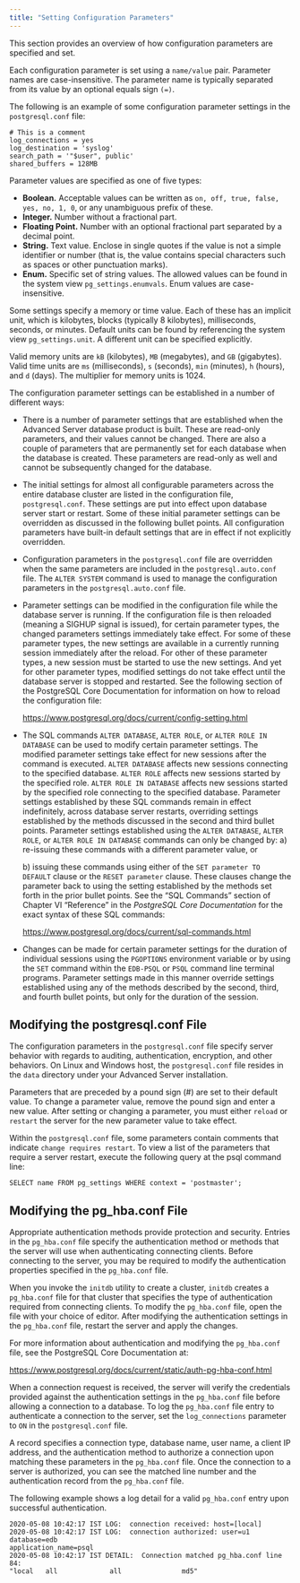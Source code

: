 ```yaml
---
title: "Setting Configuration Parameters"
---
```


<div id="setting_new_parameters" class="registered_link"></div>

<div id="setting_configuration_parameters" class="registered_link"></div>

This section provides an overview of how configuration parameters are specified and set.

Each configuration parameter is set using a `name/value` pair. Parameter names are case-insensitive. The parameter name is typically separated from its value by an optional equals sign `(=)`.

The following is an example of some configuration parameter settings in the `postgresql.conf` file:

```text
# This is a comment
log_connections = yes
log_destination = 'syslog'
search_path = '"$user", public'
shared_buffers = 128MB
```

Parameter values are specified as one of five types:

-   **Boolean.** Acceptable values can be written as `on, off, true, false, yes, no, 1, 0`, or any unambiguous prefix of these.
-   **Integer.** Number without a fractional part.
-   **Floating Point.** Number with an optional fractional part separated by a decimal point.
-   **String.** Text value. Enclose in single quotes if the value is not a simple identifier or number (that is, the value contains special characters such as spaces or other punctuation marks).
-   **Enum.** Specific set of string values. The allowed values can be found in the system view `pg_settings.enumvals`. Enum values are case-insensitive.

Some settings specify a memory or time value. Each of these has an implicit unit, which is kilobytes, blocks (typically 8 kilobytes), milliseconds, seconds, or minutes. Default units can be found by referencing the system view `pg_settings.unit`. A different unit can be specified explicitly.

Valid memory units are `kB` (kilobytes), `MB` (megabytes), and `GB` (gigabytes). Valid time units are `ms` (milliseconds), `s` (seconds), `min` (minutes), `h` (hours), and `d` (days). The multiplier for memory units is 1024.

The configuration parameter settings can be established in a number of different ways:

-   There is a number of parameter settings that are established when the Advanced Server database product is built. These are read-only parameters, and their values cannot be changed. There are also a couple of parameters that are permanently set for each database when the database is created. These parameters are read-only as well and cannot be subsequently changed for the database.

-   The initial settings for almost all configurable parameters across the entire database cluster are listed in the configuration file, `postgresql.conf`. These settings are put into effect upon database server start or restart. Some of these initial parameter settings can be overridden as discussed in the following bullet points. All configuration parameters have built-in default settings that are in effect if not explicitly overridden.

-   Configuration parameters in the `postgresql.conf` file are overridden when the same parameters are included in the `postgresql.auto.conf` file. The `ALTER SYSTEM` command is used to manage the configuration parameters in the `postgresql.auto.conf` file.

-   Parameter settings can be modified in the configuration file while the database server is running. If the configuration file is then reloaded (meaning a SIGHUP signal is issued), for certain parameter types, the changed parameters settings immediately take effect. For some of these parameter types, the new settings are available in a currently running session immediately after the reload. For other of these parameter types, a new session must be started to use the new settings. And yet for other parameter types, modified settings do not take effect until the database server is stopped and restarted. See the following section of the PostgreSQL Core Documentation for information on how to reload the configuration file:

    <https://www.postgresql.org/docs/current/config-setting.html>

-   The SQL commands `ALTER DATABASE`, `ALTER ROLE`, or `ALTER ROLE IN DATABASE` can be used to modify certain parameter settings. The modified parameter settings take effect for new sessions after the command is executed. `ALTER DATABASE` affects new sessions connecting to the specified database. `ALTER ROLE` affects new sessions started by the specified role. `ALTER ROLE IN DATABASE` affects new sessions started by the specified role connecting to the specified database. Parameter settings established by these SQL commands remain in effect indefinitely, across database server restarts, overriding settings established by the methods discussed in the second and third bullet points. Parameter settings established using the `ALTER DATABASE`, `ALTER ROLE`, or `ALTER ROLE IN DATABASE` commands can only be changed by: a) re-issuing these commands with a different parameter value, or

    b) issuing these commands using either of the `SET parameter TO DEFAULT` clause or the `RESET parameter` clause. These clauses change the parameter back to using the setting established by the methods set forth in the prior bullet points. See the “SQL Commands” section of Chapter VI “Reference” in the *PostgreSQL Core Documentation* for the exact syntax of these SQL commands:

    <https://www.postgresql.org/docs/current/sql-commands.html>

-   Changes can be made for certain parameter settings for the duration of individual sessions using the `PGOPTIONS` environment variable or by using the `SET` command within the `EDB-PSQL` or `PSQL` command line terminal programs. Parameter settings made in this manner override settings established using any of the methods described by the second, third, and fourth bullet points, but only for the duration of the session.

## Modifying the postgresql.conf File

The configuration parameters in the `postgresql.conf` file specify server behavior with regards to auditing, authentication, encryption, and other behaviors. On Linux and Windows host, the `postgresql.conf` file resides in the `data` directory under your Advanced Server installation.

Parameters that are preceded by a pound sign (#) are set to their default value. To change a parameter value, remove the pound sign and enter a new value. After setting or changing a parameter, you must either `reload` or `restart` the server for the new parameter value to take effect.

Within the `postgresql.conf` file, some parameters contain comments that indicate `change requires restart`. To view a list of the parameters that require a server restart, execute the following query at the psql command line:

```text
SELECT name FROM pg_settings WHERE context = 'postmaster';
```

<div id="modifying_the_pg_hba_conf_file" class="registered_link"></div>

## Modifying the pg_hba.conf File

Appropriate authentication methods provide protection and security. Entries in the `pg_hba.conf` file specify the authentication method or methods that the server will use when authenticating connecting clients. Before connecting to the server, you may be required to modify the authentication properties specified in the `pg_hba.conf` file.

When you invoke the `initdb` utility to create a cluster, `initdb` creates a `pg_hba.conf` file for that cluster that specifies the type of authentication required from connecting clients. To modify the `pg_hba.conf` file, open the file with your choice of editor. After modifying the authentication settings in the `pg_hba.conf` file, restart the server and apply the changes.

For more information about authentication and modifying the `pg_hba.conf` file, see the PostgreSQL Core Documentation at:

<https://www.postgresql.org/docs/current/static/auth-pg-hba-conf.html>

When a connection request is received, the server will verify the credentials provided against the authentication settings in the `pg_hba.conf` file before allowing a connection to a database. To log the `pg_hba.conf` file entry to authenticate a connection to the server, set the `log_connections` parameter to `ON` in the `postgresql.conf` file.

A record specifies a connection type, database name, user name, a client IP address, and the authentication method to authorize a connection upon matching these parameters in the `pg_hba.conf` file. Once the connection to a server is authorized, you can see the matched line number and the authentication record from the `pg_hba.conf` file.

The following example shows a log detail for a valid `pg_hba.conf` entry upon successful authentication.

```text
2020-05-08 10:42:17 IST LOG:  connection received: host=[local]
2020-05-08 10:42:17 IST LOG:  connection authorized: user=u1 database=edb
application_name=psql
2020-05-08 10:42:17 IST DETAIL:  Connection matched pg_hba.conf line 84:
"local   all             all               md5"
```
